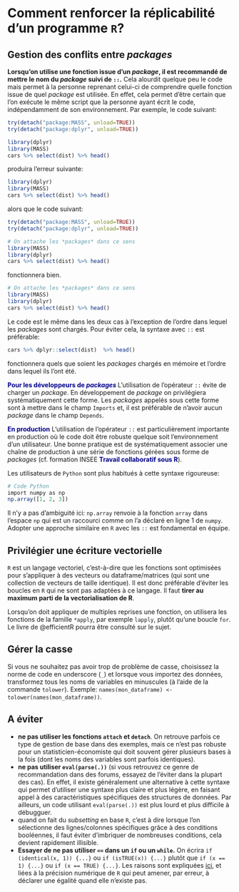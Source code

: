 # Comment renforcer la réplicabilité d'un programme `R`?

## Gestion des conflits entre *packages*

**Lorsqu'on utilise une fonction issue d'un *package*, il est recommandé de mettre le nom du *package* suivi de `::`.** Cela alourdit quelque peu le code mais permet à la personne reprenant celui-ci de comprendre quelle fonction issue de quel *package* est utilisée. En effet, cela permet d'être certain que l'on exécute le même script que la personne ayant écrit le code, indépendamment de son environnement. Par exemple, le code suivant:

```r
try(detach("package:MASS", unload=TRUE))
try(detach("package:dplyr", unload=TRUE))
```

<!----<div class="fold o">---->
```r
library(dplyr)
library(MASS)
cars %>% select(dist) %>% head()
```
<!----</div>----->
produira l'erreur suivante:
<!----<div class="fold o">------>
```r
library(dplyr)
library(MASS)
cars %>% select(dist) %>% head()
```
<!----</div>----->

alors que le code suivant:

```r
try(detach("package:MASS", unload=TRUE))
try(detach("package:dplyr", unload=TRUE))
```

<!-----<div class="fold o">----->
```r
# On attache les *packages* dans ce sens
library(MASS)
library(dplyr)
cars %>% select(dist) %>% head()
```
<!----</div>---->
fonctionnera bien. 
<!----<div class="fold o">---->
```r
# On attache les *packages* dans ce sens
library(MASS)
library(dplyr)
cars %>% select(dist) %>% head()
```
<!---</div>----->

Le code est le même dans les deux cas à l'exception de l'ordre dans lequel les *packages* sont chargés. Pour éviter cela, la syntaxe avec `::` est préférable:
<!----<div class="fold o">----->
```r
cars %>% dplyr::select(dist)  %>% head()
```
<!---</div>---->
fonctionnera quels que soient les *packages* chargés en mémoire et l'ordre dans lequel ils l'ont été.

<span style="color:DarkBlue">**Pour les développeurs de *packages* **</span>  L'utilisation de l'opérateur `::` évite de charger un *package*. En développement de *package* on privilégiera systématiquement cette forme. Les *packages* appelés sous cette forme sont à mettre dans le champ `Imports` et, il est préférable de n'avoir aucun *package* dans le champ `Depends`.

<span style="color:DarkBlue">**En production**</span> L'utilisation de l'opérateur `::` est particulièrement importante en production où le code doit être robuste quelque soit l'environnement d'un utilisateur. Une bonne pratique est de systématiquement associer une chaîne de production à une série de fonctions gérées sous forme de *packages* (cf. formation INSEE <span style="color:DarkBlue">**Travail collaboratif sous R**</span>).

Les utilisateurs de `Python` sont plus habitués à cette syntaxe rigoureuse:

```r
# Code Python
import numpy as np
np.array([1, 2, 3])
```
Il n'y a pas d'ambiguité ici: `np.array` renvoie à la fonction `array` dans l'espace `np` qui est un raccourci comme on l'a déclaré en ligne 1 de `numpy`. Adopter une approche similaire en `R` avec les `::` est fondamental en équipe. 

## Privilégier une écriture vectorielle

`R` est un langage vectoriel, c'est-à-dire que les fonctions sont optimisées pour s'appliquer à des vecteurs ou dataframe/matrices (qui sont une collection de vecteurs de taille identique). Il est donc préférable d'éviter les boucles en `R` qui ne sont pas adaptées à ce langage. Il faut **tirer au maximum parti de la vectorialisation de R**.

Lorsqu'on doit appliquer de multiples reprises une fonction, on utilisera les fonctions de la famille `*apply`, par exemple `lapply`, plutôt qu'une boucle `for`. Le livre de @efficientR pourra être consulté sur le sujet. 


## Gérer la casse

Si vous ne souhaitez pas avoir trop de problème de casse, choisissez la norme de code en underscore (`_`) et lorsque vous importez des données, transformez tous les noms de variables en minuscules (à l'aide de la commande `tolower`). Exemple: `names(mon_dataframe) <- tolower(names(mon_dataframe))`.

## A éviter

* **ne pas utiliser les fonctions `attach` et `detach`**. On retrouve parfois ce type de gestion de base dans des exemples, mais ce n'est pas robuste pour un statisticien-économiste qui doit souvent gérer plusieurs bases à la fois (dont les noms des variables sont parfois identiques).
* **ne pas utiliser `eval(parse(.))`** (si vous retrouvez ce genre de recommandation dans des forums, essayez de l'éviter dans la plupart des cas). En effet, il existe généralement une alternative à cette syntaxe qui permet d'utiliser une syntaxe plus claire et plus légère, en faisant appel à des caractéristiques spécifiques des structures de données. Par ailleurs, un code utilisant `eval(parse(.))` est plus lourd et plus difficile à débugguer.
* quand on fait du *subsetting* en base `R`, c'est à dire lorsque l'on sélectionne des lignes/colonnes spécifiques grâce à des conditions booléennes, il faut éviter d'imbriquer de nombreuses conditions, cela devient rapidement illisible.
* **Essayer de ne pas utiliser `==` dans un `if` ou un `while`.**  On écrira `if (identical(x, 1)) {...}` ou `if (isTRUE(x)) {...}` plutôt que `if (x == 1) {...}` ou `if (x == TRUE) {...}`. Les raisons sont expliquées [ici](https://www.rdocumentation.org/packages/base/versions/3.6.2/topics/identical), et liées à la précision numérique de `R` qui peut amener, par erreur, à déclarer une égalité quand elle n'existe pas.
 
